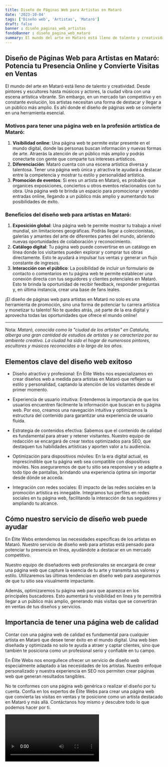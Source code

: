 ```yaml
---
title: Diseño de Páginas Web para Artistas en Mataró
date: '2023-10-04'
tags: ['Diseño web', 'Artistas', 'Mataró']
draft: false
banner : diseño_paginas_web_artistas
fondoBanner : diseño_pagina_web_mataró
summary: El mundo del arte en Mataró está lleno de talento y creatividad. Desde pintores y escultores hasta músicos y actores, la ciudad vibra con una escena artística vibrante. Sin embargo, en un mercado tan competitivo y en constante evolución, los artistas necesitan una forma de destacar y llegar a un público más amplio. Es ahí donde el diseño de páginas web se convierte en una herramienta esencial.
---
```


## Diseño de Páginas Web para Artistas en Mataró: Potencia tu Presencia Online y Convierte Visitas en Ventas

El mundo del arte en Mataró está lleno de talento y creatividad. Desde pintores y escultores hasta músicos y actores, la ciudad vibra con una escena artística vibrante. Sin embargo, en un mercado tan competitivo y en constante evolución, los artistas necesitan una forma de destacar y llegar a un público más amplio. Es ahí donde el diseño de páginas web se convierte en una herramienta esencial.

### Motivos para tener una página web en la profesión artística de Mataró:

1. **Visibilidad online**: Una página web te permite estar presente en el mundo digital, donde las personas buscan información y nuevas formas de arte. Atraerás la atención de un público más amplio y podrás conectarte con gente que comparte tus intereses artísticos.
2. **Diferenciación**: Mataró cuenta con una escena artística diversa y talentosa. Tener una página web única y atractiva te ayudará a destacar entre la competencia y mostrar tu estilo y personalidad artística.
3. **Promoción de eventos**: Si eres un artista en Mataró, es probable que organices exposiciones, conciertos u otros eventos relacionados con tu obra. Una página web te brinda un espacio para promocionar y vender entradas online, llegando a un público más amplio y aumentando tus posibilidades de éxito.

### Beneficios del diseño web para artistas en Mataró:

1. **Exposición global**: Una página web te permite mostrar tu trabajo a nivel mundial, sin limitaciones geográficas. Podrás llegar a coleccionistas, galerías y amantes del arte de diferentes partes del mundo, abriendo nuevas oportunidades de colaboración y reconocimiento.
2. **Catálogo digital**: Tu página web puede convertirse en un catálogo en línea donde los visitantes pueden explorar y comprar tus obras directamente. Esto te ayudará a impulsar tus ventas y generar un flujo constante de ingresos.
3. **Interacción con el público**: La posibilidad de incluir un formulario de contacto o comentarios en tu página web te permite establecer una conexión directa con tus seguidores y clientes potenciales en Mataró. Esto te brinda la oportunidad de recibir feedback, responder preguntas y, en última instancia, crear una base de fans leales.

¡El diseño de páginas web para artistas en Mataró no solo es una herramienta de promoción, sino una forma de potenciar tu carrera artística y monetizar tu talento! No te quedes atrás, ¡sé parte de la era digital y aprovecha todas las oportunidades que ofrece el mundo online!

---

Nota: *Mataró, conocida como la "ciudad de los artistas" en Cataluña, alberga una gran cantidad de estudios de artistas y se caracteriza por su ambiente creativo. La ciudad ha sido el hogar de numerosos pintores, escultores y músicos reconocidos a lo largo de los años.*

<GifSeo />

<Cta />

## Elementos clave del diseño web exitoso

- Diseño atractivo y profesional: En Élite Webs nos especializamos en crear diseños web a medida para artistas en Mataró que reflejen su estilo y personalidad, captando la atención de los visitantes desde el primer momento.

- Experiencia de usuario intuitiva: Entendemos la importancia de que los usuarios encuentren fácilmente la información que buscan en tu página web. Por eso, creamos una navegación intuitiva y optimizamos la estructura del contenido para garantizar una experiencia de usuario fluida.

- Estrategia de contenidos efectiva: Sabemos que el contenido de calidad es fundamental para atraer y retener visitantes. Nuestro equipo de redacción se encargará de crear textos optimizados para SEO, que destaquen tus habilidades artísticas y aporten valor a tu audiencia.

- Optimización para dispositivos móviles: En la era digital actual, es imprescindible que tu página web sea compatible con dispositivos móviles. Nos aseguraremos de que tu sitio sea responsive y se adapte a todo tipo de pantallas, brindando una experiencia óptima sin importar desde dónde se acceda.

- Integración con redes sociales: El impacto de las redes sociales en la promoción artística es innegable. Integramos tus perfiles en redes sociales en tu página web, facilitando la interacción de tus seguidores y ampliando tu alcance.

## Cómo nuestro servicio de diseño web puede ayudar

En Élite Webs entendemos las necesidades específicas de los artistas en Mataró. Nuestro servicio de diseño web para artistas está pensado para potenciar tu presencia en línea, ayudándote a destacar en un mercado competitivo.

Nuestro equipo de diseñadores web profesionales se encargará de crear una página web que capture la esencia de tu arte y transmita tus valores y estilo. Utilizaremos las últimas tendencias en diseño web para asegurarnos de que tu sitio sea visualmente impactante.

Además, optimizaremos tu página web para que aparezca en los principales buscadores. Esto aumentará tu visibilidad en línea y te permitirá llegar a un público más amplio, generando más visitas que se convertirán en ventas de tus diseños y servicios.

## Importancia de tener una página web de calidad

Contar con una página web de calidad es fundamental para cualquier artista en Mataró que desee tener éxito en el mundo digital. Una web bien diseñada y optimizada no solo te ayuda a atraer y captar clientes, sino que también te posiciona como un profesional serio y confiable en tu campo.

En Élite Webs nos enorgullece ofrecer un servicio de diseño web especialmente adaptado a las necesidades de los artistas. Nuestro enfoque personalizado y nuestra experiencia en SEO nos permiten crear páginas web que generan resultados tangibles.

No te conformes con una página web genérica o realizar el diseño por tu cuenta. Confía en los expertos de Élite Webs para crear una página web que convierta las visitas en ventas y te posicione como un artista destacado en Mataró y más allá. Contáctanos hoy mismo y descubre todo lo que podemos hacer por ti.

<Video />

<CtaBot job='Artistas' city='Mataró'/>

<Gmaps query='Mataró+españa+maps' />